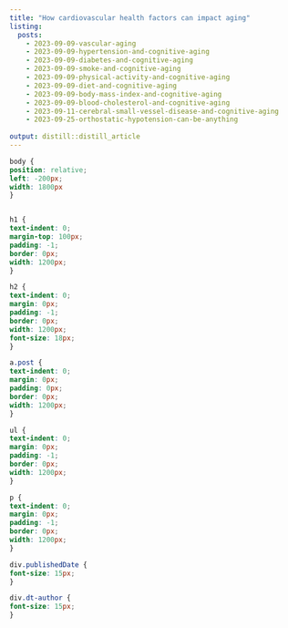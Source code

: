 ```yaml
---
title: "How cardiovascular health factors can impact aging"
listing: 
  posts:
    - 2023-09-09-vascular-aging
    - 2023-09-09-hypertension-and-cognitive-aging
    - 2023-09-09-diabetes-and-cognitive-aging 
    - 2023-09-09-smoke-and-cognitive-aging    
    - 2023-09-09-physical-activity-and-cognitive-aging
    - 2023-09-09-diet-and-cognitive-aging 
    - 2023-09-09-body-mass-index-and-cognitive-aging           
    - 2023-09-09-blood-cholesterol-and-cognitive-aging
    - 2023-09-11-cerebral-small-vessel-disease-and-cognitive-aging
    - 2023-09-25-orthostatic-hypotension-can-be-anything
        
output: distill::distill_article
---
```



```css
body {
position: relative;
left: -200px;
width: 1800px
}


h1 {
text-indent: 0;
margin-top: 100px;
padding: -1;
border: 0px;
width: 1200px;
}

h2 {
text-indent: 0;
margin: 0px;
padding: -1;
border: 0px;
width: 1200px;
font-size: 18px;
}

a.post {
text-indent: 0;
margin: 0px;
padding: 0px;
border: 0px;
width: 1200px;
}

ul {
text-indent: 0;
margin: 0px;
padding: -1;
border: 0px;
width: 1200px;
}

p {
text-indent: 0;
margin: 0px;
padding: -1;
border: 0px;
width: 1200px;
}

div.publishedDate {
font-size: 15px;
}

div.dt-author {
font-size: 15px;
}
```




